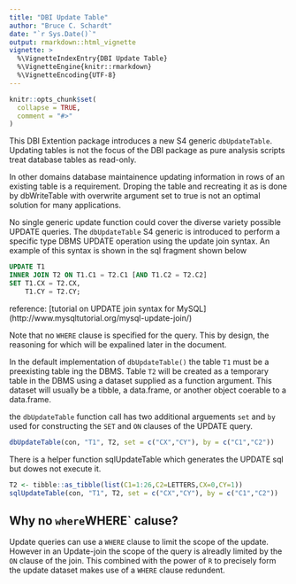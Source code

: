 ```yaml
---
title: "DBI Update Table"
author: "Bruce C. Schardt"
date: "`r Sys.Date()`"
output: rmarkdown::html_vignette
vignette: >
  %\VignetteIndexEntry{DBI Update Table}
  %\VignetteEngine{knitr::rmarkdown}
  %\VignetteEncoding{UTF-8}
---
```


```r
knitr::opts_chunk$set(
  collapse = TRUE,
  comment = "#>"
)
```

This DBI Extention package introduces a new S4 generic `dbUpdateTable`. Updating tables is not the focus of the DBI package as pure analysis scripts treat database tables as read-only. 

In other domains database maintainence updating information in rows of an existing table is a requirement. Droping the table and recreating it as is done by dbWriteTable with overwrite argument set to true is not an optimal solution for many applications.

No single generic update function could cover the  diverse variety possible UPDATE queries. The `dbUpdateTable` S4 generic is introduced to perform a specific type  DBMS UPDATE operation using the update join syntax. An example of this syntax is shown in the sql fragment shown below

```sql
UPDATE T1
INNER JOIN T2 ON T1.C1 = T2.C1 [AND T1.C2 = T2.C2]
SET T1.CX = T2.CX,
    T1.CY = T2.CY;
```

reference: [tutorial on UPDATE join syntax for MySQL] (http://www.mysqltutorial.org/mysql-update-join/)

Note that no `WHERE` clause is specified for the query. This by design, the reasoning for which will be expalined later in the document.

In the default implementation of `dbUpdateTable()` the table `T1` must be a preexisting table ing the DBMS. Table `T2` will be created as a temporary table in the DBMS using a dataset supplied as a function argument. This dataset will usually be a tibble, a data.frame, or another object coerable to a data.frame.

the `dbUpdateTable` function call has two additional arguements `set` and `by` used for constructing the `SET` and `ON` clauses of the UPDATE query.

```r
dbUpdateTable(con, "T1", T2, set = c("CX","CY"), by = c("C1","C2"))
```

There is a helper function sqlUpdateTable which generates the UPDATE sql but dowes not execute it.

```r
T2 <- tibble::as_tibble(list(C1=1:26,C2=LETTERS,CX=0,CY=1))
sqlUpdateTable(con, "T1", T2, set = c("CX","CY"), by = c("C1","C2"))
```

## Why no `where`WHERE` caluse?

Update queries can use a `WHERE` clause to limit the scope of the update. However in an Update-join the scope of the query is alreadly limited by the `ON` clause of the join. This combined with the power of `R` to precisely form the update dataset makes use of a `WHERE` clause redundent.





